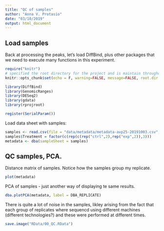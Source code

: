 ```yaml
---
title: "QC of samples"
author: "Anna V. Protasio"
date: "03/10/2019"
output: html_document
---
```


## Load samples 

Back at processing the peaks, let's load DiffBind, plus other packages that we need to execute many functions in this experiment. 

```r
require("knitr")
# specified the root directory for the project and is maintain throughout Notebook
knitr::opts_chunk$set(echo = F, warning=FALSE, message=FALSE, root.dir = "/Volumes/GoogleDrive/Shared drives/Douse_Protasio/git_repo/cut_and_run_douse")

library(DiffBind)
library(GenomicRanges)
library(DESeq2)
library(gdata)
library(rprojroot)

register(SerialParam()) 
```

Load data sheet with samples:

```r
samples <- read.csv(file = "data/metadata/metadata-avp25-20191003.csv",  header = T)
samples$Treatment = factor(c(rep(c(rep("ctrl",2),rep("exp",2)),3)))
metadata <- dba(sampleSheet = samples)
```

## QC samples, PCA. 

Distance matrix of samples. Notice how the samples group my replicate.

```r
plot(metadata)
```

PCA of samples - just another way of displaying te same results.

```r
dba.plotPCA(metadata, label = DBA_REPLICATE)
```

There is quite a lot of noise in the samples, likley arising from the fact that each group of replicates where sequencd using different machines (different technologies?) and these were performed at different times. 

```r
save.image("RData/00_QC.RData")
```

